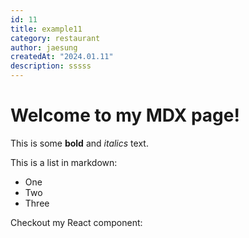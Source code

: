 ```yaml
---
id: 11
title: example11
category: restaurant
author: jaesung
createdAt: "2024.01.11"
description: sssss
---
```

# Welcome to my MDX page!


This is some **bold** and _italics_ text.

This is a list in markdown:

- One
- Two
- Three

Checkout my React component:
